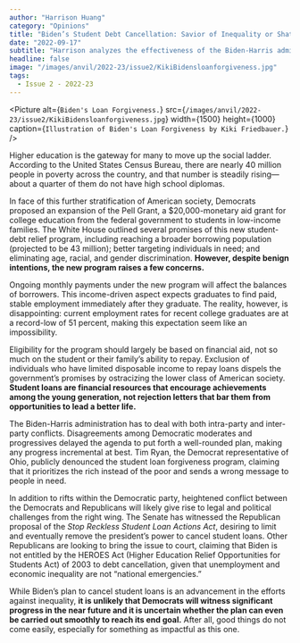 ```yaml
---
author: "Harrison Huang"
category: "Opinions"
title: "Biden’s Student Debt Cancellation: Savior of Inequality or Shattered Hopes?"
date: "2022-09-17"
subtitle: "Harrison analyzes the effectiveness of the Biden-Harris administration’s student loan forgiveness program."
headline: false
image: "/images/anvil/2022-23/issue2/KikiBidensloanforgiveness.jpg"
tags:
  - Issue 2 - 2022-23
---
```


<Picture
	alt={`Biden's Loan Forgiveness.`}
	src={`/images/anvil/2022-23/issue2/KikiBidensloanforgiveness.jpg`}
	width={1500}
	height={1000}
	caption={`Illustration of Biden's Loan Forgiveness by Kiki Friedbauer.`}
/>

Higher education is the gateway for many to move up the social ladder. According to the United States Census Bureau, there are nearly 40 million people in poverty across the country, and that number is steadily rising—about a quarter of them do not have high school diplomas.

In face of this further stratification of American society, Democrats proposed an expansion of the Pell Grant, a $20,000-monetary aid grant for college education from the federal government to students in low-income families. The White House outlined several promises of this new student-debt relief program, including reaching a broader borrowing population (projected to be 43 million); better targeting individuals in need; and eliminating age, racial, and gender discrimination. **However, despite benign intentions, the new program raises a few concerns.**

Ongoing monthly payments under the new program will affect the balances of borrowers. This income-driven aspect expects graduates to find paid, stable employment immediately after they graduate. The reality, however, is disappointing: current employment rates for recent college graduates are at a record-low of 51 percent, making this expectation seem like an impossibility.

Eligibility for the program should largely be based on financial aid, not so much on the student or their family’s ability to repay. Exclusion of individuals who have limited disposable income to repay loans dispels the government’s promises by ostracizing the lower class of American society. **Student loans are financial resources that encourage achievements among the young generation, not rejection letters that bar them from opportunities to lead a better life.**

The Biden-Harris administration has to deal with both intra-party and inter-party conflicts. Disagreements among Democratic moderates and progressives delayed the agenda to put forth a well-rounded plan, making any progress incremental at best. Tim Ryan, the Democrat representative of Ohio, publicly denounced the student loan forgiveness program, claiming that it prioritizes the rich instead of the poor and sends a wrong message to people in need.

In addition to rifts within the Democratic party, heightened conflict between the Democrats and Republicans will likely give rise to legal and political challenges from the right wing. The Senate has witnessed the Republican proposal of the _Stop Reckless Student Loan Actions Act_, desiring to limit and eventually remove the president’s power to cancel student loans. Other Republicans are looking to bring the issue to court, claiming that Biden is not entitled by the HEROES Act (Higher Education Relief Opportunities for Students Act) of 2003 to debt cancellation, given that unemployment and economic inequality are not “national emergencies.”

While Biden’s plan to cancel student loans is an advancement in the efforts against inequality, **it is unlikely that Democrats will witness significant progress in the near future and it is uncertain whether the plan can even be carried out smoothly to reach its end goal.** After all, good things do not come easily, especially for something as impactful as this one.
